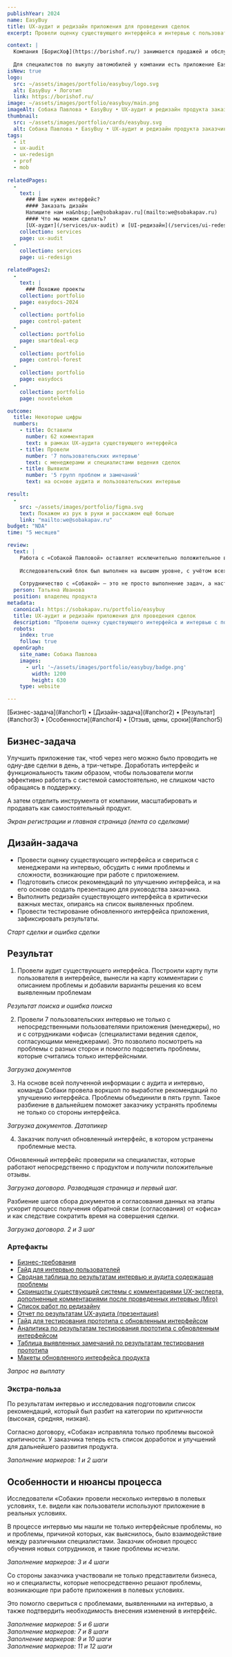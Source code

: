 ```yaml
---
publishYear: 2024
name: EasyBuy
title: UX-аудит и редизайн приложения для проведения сделок
excerpt: Провели оценку существующего интерфейса и интервью с пользователями. На основе полученных результатов сделали редизайн приложения.

context: |
  Компания [БорисХоф](https://borishof.ru/) занимается продажей и обслуживанием автомобилей, предоставляя дилерские услуги, техобслуживание, слесарные работы, электронную диагностику, шиномонтаж и тому подобное.
  
  Для специалистов по выкупу автомобилей у компании есть приложение EasyBuy. Оно ускоряет процесс сделки, автоматизируя часть работы менеджера. Также через приложение можно быстро получить обратную связь от специалистов, проверяющих корректность документов, необходимых для выкупа.
isNew: true
logo:
  src: ~/assets/images/portfolio/easybuy/logo.svg
  alt: EasyBuy • Логотип
  link: https://borishof.ru/
image: ~/assets/images/portfolio/easybuy/main.png
imageAlt: Собака Павлова • EasyBuy • UX-аудит и редизайн продукта заказчика
thumbnail:
  src: ~/assets/images/portfolio/cards/easybuy.svg
  alt: Собака Павлова • EasyBuy • UX-аудит и редизайн продукта заказчика
tags:
  - it
  - ux-audit
  - ux-redesign
  - prof
  - mob
  
relatedPages:
  -
    text: |
      ### Вам нужен интерфейс?
      #### Заказать дизайн
      Напишите нам на&nbsp;[we@sobakapav.ru](mailto:we@sobakapav.ru) 
      #### Что мы можем сделать?
      [UX-аудит](/services/ux-audit) и [UI-редизайн](/services/ui-redesign), как в этом кейсе, и [многое другое](/services). 
    collection: services
    page: ux-audit
  -
    collection: services
    page: ui-redesign

relatedPages2:
  -
    text: |
      ### Похожие проекты
    collection: portfolio
    page: easydocs-2024
  -
    collection: portfolio
    page: control-patent
  -
    collection: portfolio
    page: smartdeal-ecp
  -
    collection: portfolio
    page: control-forest
  -
    collection: portfolio
    page: easydocs
  -
    collection: portfolio
    page: novotelekom

outcome:
  title: Некоторые цифры
  numbers:
    - title: Оставили
      number: 62 комментария
      text: в рамках UX-аудита существующего интерфейса
    - title: Провели
      number: '7 пользовательских интервью'
      text: с менеджерами и специалистами ведения сделок
    - title: Выявили
      number: '5 групп проблем и замечаний'
      text: на основе аудита и пользовательских интервью

result:
  -
    src: ~/assets/images/portfolio/figma.svg
    text: Покажем из рук в руки и расскажем ещё больше
    link: "mailto:we@sobakapav.ru"
budget: "NDA"
time: "5 месяцев"

review:
  text: |
    Работа с «Собакой Павловой» оставляет исключительно положительное впечатление. Их искренний интерес и глубочайшее погружение в задачи заказчика обеспечивают уникальный подход к каждому проекту. От первой встречи до финального анализа команда демонстрирует профессионализм, четкую коммуникацию и готовность предложить решения, выходящие за рамки стандартных ожиданий.
    
    Исследовательский блок был выполнен на высшем уровне, с учётом всех аудиторий и сложных сценариев использования. Высокий темп работы сохранялся на протяжении всего проекта, что позволило получить не только точные результаты, но и ценные инсайты для дальнейшего развития продукта.
    
    Сотрудничество с «Собакой» — это не просто выполнение задач, а настоящее партнёрство. Мы искренне рекомендуем эту команду для компаний, которые ищут нестандартные решения и ценят глубину подхода.
  person: Татьяна Иванова
  position: владелец продукта
metadata:
  canonical: https://sobakapav.ru/portfolio/easybuy
  title: UX-аудит и редизайн приложения для проведения сделок
  description: "Провели оценку существующего интерфейса и интервью с пользователями. На основе полученных результатов сделали редизайн приложения"
  robots:
    index: true
    follow: true
  openGraph:
    site_name: Собака Павлова
    images:
      - url: '~/assets/images/portfolio/easybuy/badge.png'
        width: 1200
        height: 630
    type: website

---
```


<TOC>
[Бизнес-задача](#anchor1) • [Дизайн-задача](#anchor2) • [Результат](#anchor3) • [Особенности](#anchor4) • [Отзыв, цены, сроки](#anchor5)
</TOC>

## <a name="anchor1" />Бизнес-задача

Улучшить приложение так, чтоб через него можно было проводить не одну-две сделки в день, а три-четыре. Доработать интерфейс и функциональность таким образом, чтобы пользователи могли эффективно работать с системой самостоятельно, не слишком часто обращаясь в поддержку. 

А затем отделить инструмента от компании, масштабировать и продавать как самостоятельный продукт.

<div class="flex gap-2 flex-wrap mb-2"> 
	<PhoneMockup image="/images/portfolio/easybuy/1.png" />
	<PhoneMockup image="/images/portfolio/easybuy/2.png" />
</div>
<em>Экран регистрации и главная страница (лента со сделками)</em>

## <a name="anchor2" />Дизайн-задача

- Провести оценку существующего интерфейса и свериться с менеджерами на интервью, обсудить с ними проблемы и сложности, возникающие при работе с приложением.
- Подготовить список рекомендаций по улучшению интерфейса, и на его основе создать презентацию для руководства заказчика.
- Выполнить редизайн существующего интерфейса в критически важных местах, опираясь на список выявленных проблем.
- Провести тестирование обновленного интерфейса приложения, зафиксировать результаты.

<div class="flex gap-2 flex-wrap mb-2"> 
	<PhoneMockup image="/images/portfolio/easybuy/3.png" />
	<PhoneMockup image="/images/portfolio/easybuy/4.png" />
</div>
<em>Старт сделки и ошибка сделки</em>

## <a name="anchor3" />Результат

1. Провели аудит существующего интерфейса. Построили карту пути пользователя в интерфейсе, вынесли на карту комментарии с описанием проблемы и добавили варианты решения ко всем выявленным проблемам

<div class="flex gap-2 flex-wrap mb-2"> 
	<PhoneMockup image="/images/portfolio/easybuy/5.png" />
	<PhoneMockup image="/images/portfolio/easybuy/6.png" />
</div>
<em>Результат поиска и ошибка поиска</em>

2. Провели 7 пользовательских интервью не только с непосредственными пользователями приложения (менеджеры), но и с сотрудниками «офиса» (специалистами ведения сделок, согласующими менеджерами). Это позволило посмотреть на проблемы с разных сторон и помогло подсветить проблемы, которые считались только интерфейсными.

<div class="flex gap-2 flex-wrap mb-2"> 
	<PhoneMockup image="/images/portfolio/easybuy/7.png" />
	<PhoneMockup image="/images/portfolio/easybuy/8.png" />
</div>
<em>Загрузка документов</em>

3. На основе всей полученной информации с аудита и интервью, команда Собаки провела воркшоп по выработке рекомендаций по улучшению интерфейса. Проблемы объединили в пять групп. Такое разбиение в дальнейшем поможет заказчику устранять проблемы не только со стороны интерфейса.

<div class="flex gap-2 flex-wrap mb-2"> 
	<PhoneMockup image="/images/portfolio/easybuy/9.png" />
	<PhoneMockup image="/images/portfolio/easybuy/10.png" />
</div>
<em>Загрузка документов. Датапикер</em>

4. Заказчик получил обновленный интерфейс, в котором устранены проблемные места. 

Обновленный интерфейс проверили на специалистах, которые работают  непосредственно с продуктом и получили положительные отзывы.

<div class="flex gap-2 flex-wrap mb-2"> 
	<PhoneMockup image="/images/portfolio/easybuy/11.png" />
	<PhoneMockup image="/images/portfolio/easybuy/12.png" />
</div>
<em>Загрузка договора. Разводящая страница и первый шаг.</em>

Разбиение шагов сбора документов и согласования данных на этапы ускорит процесс получения обратной связи (согласования) от «офиса» и как следствие сократить время на совершения сделки.

<div class="flex gap-2 flex-wrap mb-2"> 
	<PhoneMockup image="/images/portfolio/easybuy/13.png" />
	<PhoneMockup image="/images/portfolio/easybuy/14.png" />
</div>
<em>Загрузка договора. 2 и 3 шаг</em>

### Артефакты

- [Бизнес-требования](https://docs.google.com/document/d/1M8EyVmOPsQKYbt5FyZi7t43j7vOBmTHD/edit?usp=sharing&ouid=109751387158094313585&rtpof=true&sd=true)
- [Гайд для интервью пользователей](https://docs.google.com/document/d/1Pu2A8DnL09Od8FlPETbUzRcnn60GI2q3/edit?usp=drive_link&ouid=109751387158094313585&rtpof=true&sd=true)
- [Сводная таблица по результатам интервью и аудита содержащая проблемы](https://docs.google.com/spreadsheets/d/1ZMYL3ATuQG0pyaEmZyylkBARdrsgM2D8/edit?usp=drive_link&ouid=109751387158094313585&rtpof=true&sd=true)
- [Скриншоты существующей системы с комментариями UX-эксперта, дополненные комментариями после проведенных интервью (Miro)](https://miro.com/app/board/uXjVK_kqXF8=/?share_link_id=466575121993)
- [Список работ по редизайну](https://docs.google.com/spreadsheets/d/1IFLOO2thDdIHDSUSWZc0gCpkMsC2sBBb/edit?usp=drive_link&ouid=109751387158094313585&rtpof=true&sd=true)
- [Отчет по результатам UX-аудита (презентация)](https://drive.google.com/file/d/1pU5zaJ3bsYyU_OGRE0qjoJ7tp9ERhYdU/view?usp=drive_link)
- [Гайд для тестирования прототипа с обновленным интерфейсом](https://docs.google.com/document/d/1K78K4DDHx48ZqJqqGWzrELSTSgnU1yf7auI7JRZqCac/edit?usp=drive_link)
- [Аналитика по результатам тестирования прототипа с обновленным интерфейсом](https://docs.google.com/document/d/1KhPsxFEzRqwizoaI5L4mg7aDUiLRwNSRZJMaqhJCuxc/edit?usp=drive_link)
- [Таблица выявленных замечаний по результатам тестирования прототипа](https://docs.google.com/spreadsheets/d/1swvdwFS9RRkJB2z3PzXN24E0luRUl5nS/edit?usp=drive_link&ouid=109751387158094313585&rtpof=true&sd=true)
- [Макеты обновленного интерфейса продукта](https://www.figma.com/design/SO4dM6K2VHFf3jP0ycOWsw/EasyBuy-%5BOutBox%5D?node-id=2409-2798)

<div class="flex gap-2 flex-wrap mb-2"> 
	<PhoneMockup image="/images/portfolio/easybuy/15.png" />
	<PhoneMockup image="/images/portfolio/easybuy/16.png" />
</div>
<em>Запрос на выплату</em>

### Экстра-польза

По результатам интервью и исследования подготовили список рекомендаций, который был разбит на категории по критичности (высокая, средняя, низкая). 

Согласно договору, «Собака» исправляла только проблемы высокой критичности. У заказчика теперь есть список доработок и улучшений для дальнейшего развития продукта.

<div class="flex gap-2 flex-wrap mb-2"> 
	<PhoneMockup image="/images/portfolio/easybuy/17.png" />
	<PhoneMockup image="/images/portfolio/easybuy/18.png" />
</div>
<em>Заполнение маркеров: 1 и 2 шаги</em>

## <a name="anchor4" />Особенности и нюансы процесса

Исследователи «Собаки» провели несколько интервью в полевых условиях, т.е. видели как пользователи используют приложение в реальных условиях. 

В процессе интервью мы нашли не только интерфейсные проблемы, но и проблемы, причиной которых, как выяснилось, было взаимодействие между различными специалистами. Заказчик обновил процесс обучения новых сотрудников, и такие проблемы исчезли.

<div class="flex gap-2 flex-wrap mb-2"> 
	<PhoneMockup image="/images/portfolio/easybuy/19.png" />
	<PhoneMockup image="/images/portfolio/easybuy/20.png" />
</div>
<em>Заполнение маркеров: 3 и 4 шаги</em>

Cо стороны заказчика участвовали не только представители бизнеса, но и специалисты, которые непосредственно решают проблемы, возникающие при работе приложения в полевых условиях.

Это помогло свериться с проблемами, выявленными на интервью, а также подтвердить необходимость внесения изменений в интерфейс.

<div class="flex gap-2 flex-wrap mb-2"> 
	<PhoneMockup image="/images/portfolio/easybuy/21.png" />
	<PhoneMockup image="/images/portfolio/easybuy/22.png" />
</div>
<em>Заполнение маркеров: 5 и 6 шаги</em>

<div class="flex gap-2 flex-wrap mb-2"> 
	<PhoneMockup image="/images/portfolio/easybuy/23.png" />
	<PhoneMockup image="/images/portfolio/easybuy/24.png" />
</div>
<em>Заполнение маркеров: 7 и 8 шаги</em>

<div class="flex gap-2 flex-wrap mb-2"> 
	<PhoneMockup image="/images/portfolio/easybuy/25.png" />
	<PhoneMockup image="/images/portfolio/easybuy/26.png" />
</div>
<em>Заполнение маркеров: 9 и 10 шаги</em>

<div class="flex gap-2 flex-wrap mb-2"> 
	<PhoneMockup image="/images/portfolio/easybuy/27.png" />
	<PhoneMockup image="/images/portfolio/easybuy/28.png" />
</div>
<em>Заполнение маркеров: 11 и 12 шаги</em>

## <a name="anchor5" />


